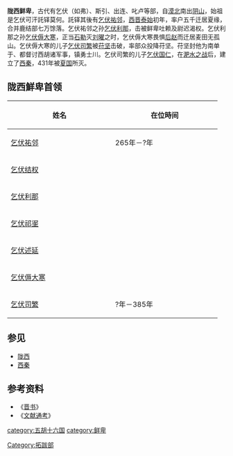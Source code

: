 '''陇西鲜卑'''，古代有乞伏（如弗）、斯引、出连、叱卢等部，自[[漠北|漠北]]南出[[阴山|阴山]]，始祖是乞伏可汗託铎莫何。託铎其後有[[乞伏祐邻|乞伏祐邻]]，[[西晋|西晋]][[泰始_(西晋)|泰始]]初年，率户五千迁居夏缘，合并鹿结部七万馀落。乞伏祐邻之孙[[乞伏利那|乞伏利那]]，击被鲜卑吐赖及尉迟渴权。乞伏利那之孙[[乞伏傉大寒|乞伏傉大寒]]，正当[[石勒|石勒]]灭[[刘曜|刘曜]]之时，乞伏傉大寒畏惧[[后赵|后赵]]而迁居麦田无孤山。乞伏傉大寒的儿子[[乞伏司繁|乞伏司繁]]被[[苻坚|苻坚]]击破，率部众投降苻坚。苻坚封他为南单于、都督讨西胡诸军事，镇勇士川。乞伏司繁的儿子[[乞伏国仁|乞伏国仁]]，在[[淝水之战|淝水之战]]后，建立了[[西秦|西秦]]，431年被[[夏国|夏国]]所灭。

==陇西鮮卑首领==
{| border="1" cellpadding="2" style="margin: 0 0 1em 1em; background: #ffffff; border: 1px #aaaaaa solid; border-collapse: collapse; "
!width="225" bgcolor=green|姓名
!width="228" bgcolor=red|在位時间
|-align="center"
|[[乞伏祐邻|乞伏祐邻]]
|265年－?年
|-align="center"
|[[乞伏结权|乞伏结权]]
|
|-align="center"
|[[乞伏利那|乞伏利那]]
|
|-align="center"
|[[乞伏祁埿|乞伏祁埿]]
|
|-align="center"
|[[乞伏述延|乞伏述延]]
|
|-align="center"
|[[乞伏傉大寒|乞伏傉大寒]]
|
|-align="center"
|[[乞伏司繁|乞伏司繁]]
|?年－385年
|}

== 参见 ==
*[[陇西|陇西]]
*[[西秦|西秦]]

== 参考资料 ==
*《[[晋书|晋书]]》
*《[[文献通考|文献通考]]》
[[category:五胡十六国|category:五胡十六国]]
[[category:鲜卑|category:鲜卑]]
[[Category:拓跋部|Category:拓跋部]]